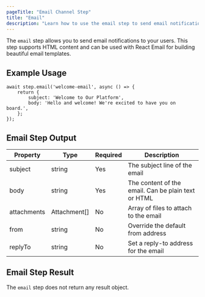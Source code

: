 ```yaml
---
pageTitle: "Email Channel Step"
title: "Email"
description: "Learn how to use the email step to send email notifications"
---
```


The `email` step allows you to send email notifications to your users. This step supports HTML content and can be used with React Email for building beautiful email templates.

## Example Usage

```tsx
await step.email('welcome-email', async () => {
    return {
        subject: 'Welcome to Our Platform',
        body: 'Hello and welcome! We're excited to have you on board.',
    };
});
```

## Email Step Output

| Property | Type | Required | Description |
| -------- | ---- | -------- | ----------- |
| subject | string | Yes | The subject line of the email |
| body | string | Yes | The content of the email. Can be plain text or HTML |
| attachments | Attachment[] | No | Array of files to attach to the email |
| from | string | No | Override the default from address |
| replyTo | string | No | Set a reply-to address for the email |

## Email Step Result

The `email` step does not return any result object.
